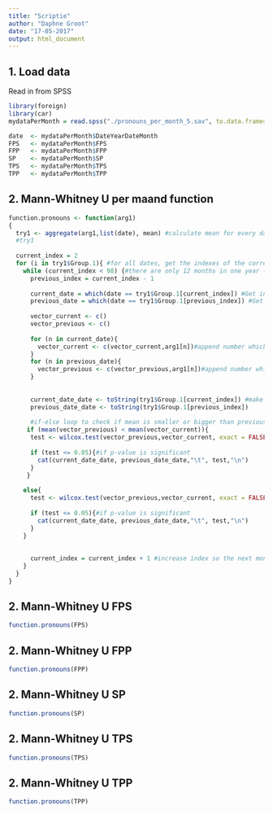 ---
title: "Scriptie"
author: "Daphne Groot"
date: "17-05-2017"
output: html_document
---


## 1. Load data
Read in from SPSS

```{r load}
library(foreign)
library(car)
mydataPerMonth = read.spss("./pronouns_per_month_5.sav", to.data.frame=TRUE)

date  <- mydataPerMonth$DateYearDateMonth
FPS   <- mydataPerMonth$FPS
FPP   <- mydataPerMonth$FPP
SP    <- mydataPerMonth$SP
TPS   <- mydataPerMonth$TPS
TPP   <- mydataPerMonth$TPP

```


## 2. Mann-Whitney U per maand function

```{r functionMWU}

function.pronouns <- function(arg1)
{
  try1 <- aggregate(arg1,list(date), mean) #calculate mean for every date
  #try1
  
  current_index = 2
  for (i in try1$Group.1){ #for all dates, get the indexes of the corresponding arg1's
    while (current_index < 98) {#there are only 12 months in one year --> 97 in all the years
      previous_index = current_index - 1
      
      current_date = which(date == try1$Group.1[current_index]) #Get index of current date
      previous_date = which(date == try1$Group.1[previous_index]) #Get index of previous date
      
      vector_current <- c()
      vector_previous <- c()
      
      for (n in current_date){ 
        vector_current <- c(vector_current,arg1[n])#append number which belongs to the current date to the vector
      }
      for (n in previous_date){
        vector_previous <- c(vector_previous,arg1[n])#append number which belongs to the previous date to the vector
      }
      
      
      current_date_date <- toString(try1$Group.1[current_index]) #make string out of date
      previous_date_date <- toString(try1$Group.1[previous_index])
      
      #if-else loop to check if mean is smaller or bigger than previous mean. Use this to determine 'alternative'
     if (mean(vector_previous) < mean(vector_current)){
      test <- wilcox.test(vector_previous,vector_current, exact = FALSE, alternative = "less")$p.value #Mann-Whitney U because data not normally distributed
      
      if (test <= 0.05){#if p-value is significant
        cat(current_date_date, previous_date_date,"\t", test,"\n")
      }
     }
      
    else{
      test <- wilcox.test(vector_previous,vector_current, exact = FALSE, alternative = "greater")$p.value #Mann-Whitney U because data not normally distributed
    
      if (test <= 0.05){#if p-value is significant
        cat(current_date_date, previous_date_date,"\t", test,"\n")
      }
    }
      
      
      current_index = current_index + 1 #increase index so the next month will be taken
    }
  }
}

```


## 2. Mann-Whitney U FPS

```{r FPS}
function.pronouns(FPS)
```

## 2. Mann-Whitney U FPP

```{r FPP}
function.pronouns(FPP)
```

## 2. Mann-Whitney U SP

```{r SP}
function.pronouns(SP)
```

## 2. Mann-Whitney U TPS

```{r TPS}
function.pronouns(TPS)
```

## 2. Mann-Whitney U TPP

```{r TPP}
function.pronouns(TPP)
```

